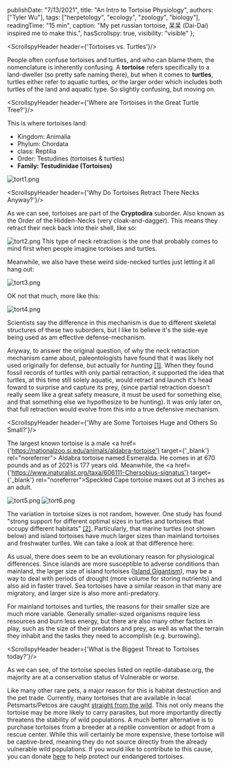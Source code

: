 
  publishDate: "7/13/2021",
  title: "An Intro to Tortoise Physiology",
  authors: ["Tyler Wu"],
  tags: ["herpetology", "ecology", "zoology", "biology"],
  readingTime: "15 min",
  caption: "My pet russian tortoise, 呆呆 (Dai-Dai) inspired me to make this.",
  hasScrollspy: true,
  visibility: "visible"
};

<ScrollspyHeader header={'Tortoises vs. Turtles'}/>
                    
People often confuse tortoises and turtles, and who can blame them, the nomenclature is inherently confusing. 
A <b>tortoise</b> refers specifically to a land-dweller (so pretty safe naming there), 
but when it comes to <b>turtles</b>, turtles either refer to aquatic turtles, 
<i>or</i> the larger order which includes both turtles of the land and aquatic type.
So slightly confusing, but moving on.

<ScrollspyHeader header={'Where are Tortoises in the Great Turtle Tree?'}/>

This is where tortoises land:
- Kingdom: Animalia
- Phylum: Chordata
- class: Reptilia
- Order: Testudines (tortoises & turtles)
- <b>Family: Testudinidae (Tortoises)</b>

<img 
className='articleImg' 
src='/img/data/tortoise_taxonomy/tortoise_taxonomy1.png' 
alt='tort1.png'
/>

<ScrollspyHeader header={'Why Do Tortoises Retract There Necks Anyway?'}/>

As we can see, tortoises are part of the <b>Cryptodira</b> suborder. 
Also known as the Order of the Hidden-Necks (very cloak-and-dagger). 
This means they retract their neck back into their shell, like so:

<img 
className='articleImg' 
src='/img/data/tortoise_taxonomy/tortoise_taxonomy2.png' 
alt='tort2.png'
/>
This type of neck retraction is the one that probably comes to mind first when people imagine tortoises and turtles.


Meanwhile, we also have these weird side-necked turtles just letting it all hang out:

<img 
className='articleImg' 
src='/img/data/tortoise_taxonomy/tortoise_taxonomy3.png' 
alt='tort3.png'
/>

OK not that much, more like this:

<img 
className='articleImg' 
src='/img/data/tortoise_taxonomy/tortoise_taxonomy4.png' 
alt='tort4.png'
/>

Scientists say the difference in this mechanism is due to different skeletal structures of these two suborders, but I like to believe it's the side-eye being used as am effective defense-mechanism.


Anyway, to answer the original question, of why the neck retraction mechanism came about, paleontologists have found that it was likely not used originally for defense, but actually for <i>hunting</i> <a href="https://www.smithsonianmag.com/science-nature/real-reason-turtle-learned-hide-its-head-180962233/" title="Turtle neck retraction" target="_blank" rel="noreferrer">[1]</a>.
When they found fossil records of turtles with only partial retraction, it supported the idea that turtles, at this time still solely aquatic, would retract and launch it's head foward to surprise and capture its prey, (since partial retraction doesn't really seem like a great safety measure, it must be used for something else, and that something else we hypothesize to be hunting).
It was only later on, that full retraction would evolve from this into a true defensive mechanism.

<ScrollspyHeader header={'Why are Some Tortoises Huge and Others So Small?'}/>

The largest known tortoise is a male <a href={'https://nationalzoo.si.edu/animals/aldabra-tortoise'} target={'_blank'} rel="noreferrer">
Aldabra tortoise</a> named Esmeralda. He comes in at 670 pounds and as of 2021 is 177 years old.
Meanwhile, the <a href={'https://www.inaturalist.org/taxa/606111-Chersobius-signatus'} target={'_blank'} rel="noreferrer">Speckled Cape tortoise</a> 
maxes out at 3 inches as an adult.

<img 
className='articleImg' 
src='/img/data/tortoise_taxonomy/tortoise_taxonomy5.png' 
alt='tort5.png'
/>
<img 
className='articleImg' 
src='/img/data/tortoise_taxonomy/tortoise_taxonomy6.png' 
alt='tort6.png'
/>

The variation in tortoise sizes is not random, however.
One study has found "strong support for different optimal sizes in turtles and tortoises that occupy different habitats" <a href="https://royalsocietypublishing.org/doi/10.1098/rsbl.2010.1084" title="Turtle body size" target="_blank" rel="noreferrer">[2]</a>.
Particularly, that marine turtles (not shown below) and island tortoises have much larger sizes than mainland tortoises and freshwater turtles.
We can take a look at that difference here:

<SVG1 />

As usual, there does seem to be an evolutionary reason for physiological differences.
Since islands are more susceptible to adverse conditions than mainland, the larger size of island tortoises (<a href="https://en.wikipedia.org/wiki/Island_gigantism" title="Island gigantism" target="_blank" rel="noreferrer">Island Gigantism</a>), may be a way to deal with periods of drought (more volume for storing nutrients) and also aid in faster travel.
Sea tortoises have a similar reason in that many are migratory, and larger size is also more anti-predatory.


For mainland tortoises and turtles, the reasons for their smaller size are much more variable.
Generally smaller-sized organisms require less resources and burn less energy, but there are also many other factors in play,
such as the size of their predators and prey, as well as what the terrain they inhabit and the tasks they need to accomplish (e.g. burrowing).


<ScrollspyHeader header={'What is the Biggest Threat to Tortoises today?'}/>

<SVG2 />

As we can see, of the tortoise species listed on reptile-database.org, the majority are at a conservation status of Vulnerable or worse.

Like many other rare pets, a major reason for this is habitat destruction and the pet trade.
Currently, many tortoises that are available in local Petsmarts/Petcos are caught <a href="https://www.change.org/p/petsmart-and-petco-stop-selling-wild-caught-russian-tortoises-agrionemys-horsfieldii" target="_blank" rel="noreferrer">straight from the wild</a>.
This not only means the tortoise may be more likely to carry parasites, but more importantly directly threatens the stability of wild populations.
A much better alternative is to purchase tortoises from a breeder at a reptile convention or adopt from a rescue center.
While this will certainly be more expensive, these tortoise will be captive-bred, meaning they do not source directly from the already vulnerable wild populations.
If you would like to contribute to this cause, you can donate <a href="https://www.turtleconservancy.org/donate" title="Donate" target="_blank" rel="noreferrer">here</a> to help protect our endangered tortoises.
